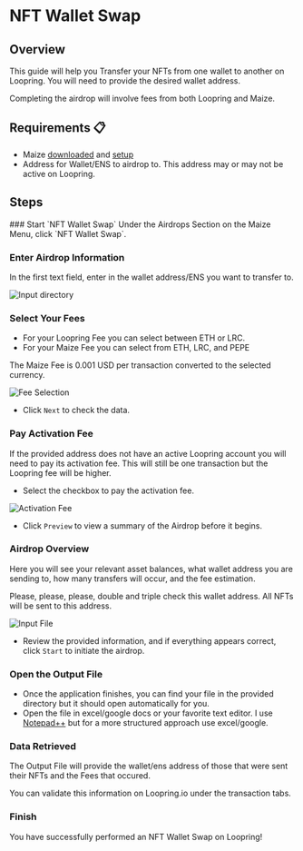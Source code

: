 
# NFT Wallet Swap

## Overview

This guide will help you Transfer your NFTs from one wallet to another on Loopring. You will need to provide the desired wallet address.

<Callout type="warning" emoji="📣">
  Completing the airdrop will involve fees from both Loopring and Maize.
</Callout>

## Requirements 📋

- Maize [downloaded](../download-maize) and [setup](../setup-maize)
- Address for Wallet/ENS to airdrop to. This address may or may not be active on Loopring.

## Steps

<Steps>
  ### Start `NFT Wallet Swap`
  Under the Airdrops Section on the Maize Menu, click `NFT Wallet Swap`.

  ### Enter Airdrop Information
  In the first text field, enter in the wallet address/ENS you want to transfer to. 

![Input directory](/images/tutorials/nftWalletSwap/Input.jpg)

  ### Select Your Fees
  - For your Loopring Fee you can select between ETH or LRC.
  - For your Maize Fee you can select from ETH, LRC, and PEPE
  <Callout type="warning" emoji="📣">
  The Maize Fee is 0.001 USD per transaction converted to the selected currency.
</Callout>

![Fee Selection](/images/tutorials/nftWalletSwap/FeeSelection.jpg)

 - Click `Next` to check the data.

 ### Pay Activation Fee
 If the provided address does not have an active Loopring account you will need to pay its activation fee. This will still be one transaction but the Loopring fee will be higher.

  - Select the checkbox to pay the activation fee.
  
![Activation Fee](/images/tutorials/nftWalletSwap/ActivationFee.jpg)

  - Click `Preview` to view a summary of the Airdrop before it begins.

  ### Airdrop Overview
  Here you will see your relevant asset balances, what wallet address you are sending to, how many transfers will occur, and the fee estimation.

<Callout type="warning" emoji="📣">
  Please, please, please, double and triple check this wallet address. All NFTs will be sent to this address.
</Callout>

![Input File](/images/tutorials/nftWalletSwap/Preview.jpg)

  - Review the provided information, and if everything appears correct, click `Start` to initiate the airdrop.

  ### Open the Output File
  - Once the application finishes, you can find your file in the provided directory but it should open automatically for you.
  - Open the file in excel/google docs or your favorite text editor. I use [Notepad++](https://notepad-plus-plus.org/) but for a more structured approach use excel/google.

<ImageStacking image1="/images/tutorials/nftWalletSwap/Final.jpg" image2="/images/tutorials/nftWalletSwap/OutputFile.jpg" />


  ### Data Retrieved
The Output File will provide the wallet/ens address of those that were sent their NFTs and the Fees that occured.

You can validate this information on Loopring.io under the transaction tabs.

  ### Finish
  You have successfully performed an NFT Wallet Swap on Loopring! 
  </Steps>

